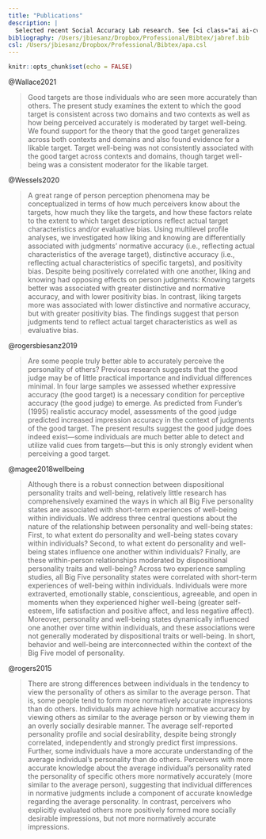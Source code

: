 ```yaml
---
title: "Publications"
description: |
  Selected recent Social Accuracy Lab research. See [<i class="ai ai-cv-square ai-1x"></i>](https://github.com/jbiesanz/socialaccuracy/raw/main/BiesanzCV.pdf) for a complete listing.
bibliography: /Users/jbiesanz/Dropbox/Professional/Bibtex/jabref.bib
csl: /Users/jbiesanz/Dropbox/Professional/Bibtex/apa.csl
---
```


```r
knitr::opts_chunk$set(echo = FALSE)
```


@Wallace2021

>Good targets are those individuals who are seen more accurately than others. The present study examines the extent to which the good target is consistent across two domains and two contexts as well as how being perceived accurately is moderated by target well-being. We found support for the theory that the good target generalizes across both contexts and domains and also found evidence for a likable target. Target well-being was not consistently associated with the good target across contexts and domains, though target well-being was a consistent moderator for the likable target.

@Wessels2020

>A great range of person perception phenomena may be conceptualized in terms of how much perceivers know about the targets, how much they like the targets, and how these factors relate to the extent to which target descriptions reflect actual target characteristics and/or evaluative bias. Using multilevel profile analyses, we investigated how liking and knowing are differentially associated with judgments’ normative accuracy (i.e., reflecting actual characteristics of the average target), distinctive accuracy (i.e., reflecting actual characteristics of specific targets), and positivity bias. Despite being positively correlated with one another, liking and knowing had opposing effects on person judgments: Knowing targets better was associated with greater distinctive and normative accuracy, and with lower positivity bias. In contrast, liking targets more was associated with lower distinctive and normative accuracy, but with greater positivity bias. The findings suggest that person judgments tend to reflect actual target characteristics as well as evaluative bias.

@rogersbiesanz2019

 >Are some people truly better able to accurately perceive the personality of others? Previous research suggests that the good judge may be of little practical importance and individual differences minimal. In four large samples we assessed whether expressive accuracy (the good target) is a necessary condition for perceptive accuracy (the good judge) to emerge. As predicted from Funder’s (1995) realistic accuracy model, assessments of the good judge predicted increased impression accuracy in the context of judgments of the good target. The present results suggest the good judge does indeed exist—some individuals are much better able to detect and utilize valid cues from targets—but this is only strongly evident when perceiving a good target.

@magee2018wellbeing

>Although there is a robust connection between dispositional personality traits and well-being, relatively little research has comprehensively examined the ways in which all Big Five personality states are associated with short-term experiences of well-being within individuals. We address three central questions about the nature of the relationship between personality and well-being states: First, to what extent do personality and well-being states covary within individuals? Second, to what extent do personality and well-being states influence one another within individuals? Finally, are these within-person relationships moderated by dispositional personality traits and well-being?
Across two experience sampling studies, all Big Five personality states were correlated with short-term experiences of well-being within individuals. Individuals were more extraverted, emotionally stable, conscientious, agreeable, and open in moments when they experienced higher well-being (greater self-esteem, life satisfaction and positive affect, and less negative affect). Moreover, personality and well-being states dynamically influenced one another over time within individuals, and these associations were not generally moderated by dispositional traits or well-being. In short, behavior and well-being are interconnected within the context of the Big Five model of personality.

@rogers2015

>There are strong differences between individuals in the tendency to view the personality of others as similar to the average person. That is, some people tend to form more normatively accurate impressions than do others. Individuals may achieve high normative accuracy by viewing others as similar to the average person or by viewing them in an overly socially desirable manner. The average self-reported personality profile and social desirability, despite being strongly correlated, independently and strongly predict first impressions. Further, some individuals have a more accurate understanding of the average individual’s personality than do others. Perceivers with more accurate knowledge about the average individual’s personality rated the personality of specific others more normatively accurately (more similar to the average person), suggesting that individual differences in normative judgments include a component of accurate knowledge regarding the average personality. In contrast, perceivers who explicitly evaluated others more positively formed more socially desirable impressions, but not more normatively accurate impressions.
